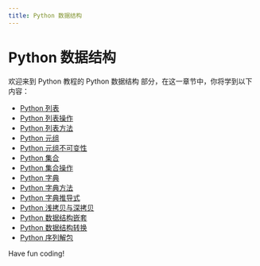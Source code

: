 ```yaml
---
title: Python 数据结构
---
```


# Python 数据结构

欢迎来到 Python 教程的 Python 数据结构 部分，在这一章节中，你将学到以下内容：

- [Python 列表](./0-python-lists.mdx)
- [Python 列表操作](./1-python-list-operations.mdx)
- [Python 列表方法](./2-python-list-methods.mdx)
- [Python 元组](./3-python-tuple.mdx)
- [Python 元组不可变性](./4-python-tuple-immutability.mdx)
- [Python 集合](./5-python-collections.mdx)
- [Python 集合操作](./6-python-set-operations.mdx)
- [Python 字典](./7-python-dictionary.mdx)
- [Python 字典方法](./8-python-dictionary-methods.mdx)
- [Python 字典推导式](./9-python-dictionary-comprehension.mdx)
- [Python 浅拷贝与深拷贝](./10-python-shallow-copy-and-deep-copy.mdx)
- [Python 数据结构嵌套](./11-python-data-structure-nesting.mdx)
- [Python 数据结构转换](./12-python-data-structure-conversion.mdx)
- [Python 序列解包](./13-python-sequence-unpacking.mdx)

Have fun coding!